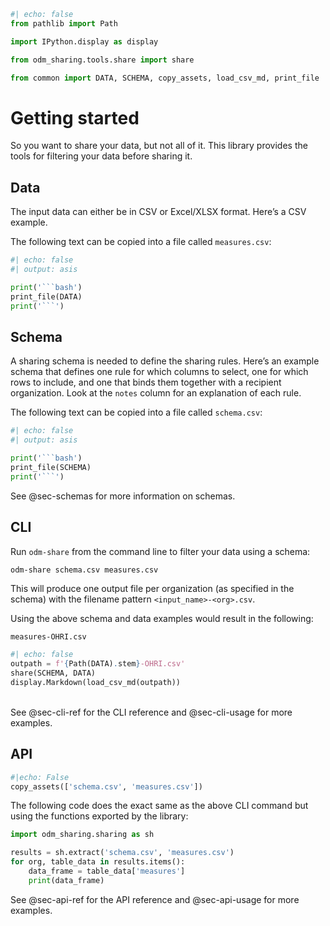 ```python
#| echo: false
from pathlib import Path

import IPython.display as display

from odm_sharing.tools.share import share

from common import DATA, SCHEMA, copy_assets, load_csv_md, print_file
```

# Getting started {#sec-getting-started}

So you want to share your data, but not all of it. This library provides the
tools for filtering your data before sharing it.

## Data

The input data can either be in CSV or Excel/XLSX format. Here's a CSV example.

The following text can be copied into a file called `measures.csv`:

```python
#| echo: false
#| output: asis

print('```bash')
print_file(DATA)
print('```')
```

## Schema

A sharing schema is needed to define the sharing rules. Here's an example
schema that defines one rule for which columns to select, one for which rows to
include, and one that binds them together with a recipient organization. Look
at the `notes` column for an explanation of each rule.

The following text can be copied into a file called `schema.csv`:

```python
#| echo: false
#| output: asis

print('```bash')
print_file(SCHEMA)
print('```')
```

See @sec-schemas for more information on schemas.

## CLI

Run `odm-share` from the command line to filter your data using a schema:

```bash
odm-share schema.csv measures.csv
```

This will produce one output file per organization (as specified in the schema)
with the filename pattern `<input_name>-<org>.csv`.

Using the above schema and data examples would result in the following:

`measures-OHRI.csv`
```python
#| echo: false
outpath = f'{Path(DATA).stem}-OHRI.csv'
share(SCHEMA, DATA)
display.Markdown(load_csv_md(outpath))
```
<br/> <!-- needed because `display` doesn't add bottom margin -->
See @sec-cli-ref for the CLI reference and @sec-cli-usage for more examples.

## API

```python
#|echo: False
copy_assets(['schema.csv', 'measures.csv'])
```

The following code does the exact same as the above CLI command but using the
functions exported by the library:

```python
import odm_sharing.sharing as sh

results = sh.extract('schema.csv', 'measures.csv')
for org, table_data in results.items():
    data_frame = table_data['measures']
    print(data_frame)
```

See @sec-api-ref for the API reference and @sec-api-usage for more examples.

